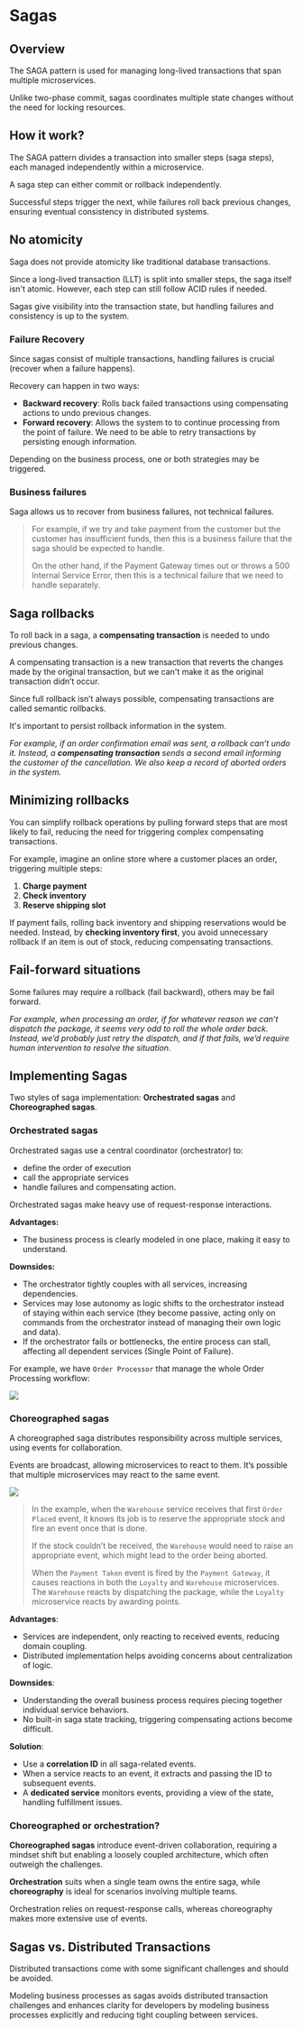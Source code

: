 # Sagas

## Overview

The SAGA pattern is used for managing long-lived transactions that span multiple microservices.

Unlike two-phase commit, sagas coordinates multiple state changes without the need for locking resources.


## How it work?

The SAGA pattern divides a transaction into smaller steps (saga steps), each managed independently within a microservice.

A saga step can either commit or rollback independently.

Successful steps trigger the next, while failures roll back previous changes, ensuring eventual consistency in distributed systems.


## No atomicity

Saga does not provide atomicity like traditional database transactions.

Since a long-lived transaction (LLT) is split into smaller steps, the saga itself isn't atomic. However, each step can still follow ACID rules if needed.

Sagas give visibility into the transaction state, but handling failures and consistency is up to the system.

### Failure Recovery

Since sagas consist of multiple transactions, handling failures is crucial (recover when a failure happens).

Recovery can happen in two ways:  

- **Backward recovery**: Rolls back failed transactions using compensating actions to undo previous changes.  
- **Forward recovery**: Allows the system to to continue processing from the point of failure. We need to be able to retry transactions by persisting enough information.

Depending on the business process, one or both strategies may be triggered.


### Business failures

Saga allows us to recover from business failures, not technical failures. 

> For example, if we try and take payment from the customer but the customer has insufficient funds, then this is a business failure that the saga should be expected to handle. 
> 
> On the other hand, if the Payment Gateway times out or throws a 500 Internal Service Error, then this is a technical failure that we need to handle separately.


## Saga rollbacks
To roll back in a saga, a **compensating transaction** is needed to undo previous changes.

A compensating transaction is a new transaction that reverts the changes made by the original transaction, but we can't make it as the original transaction didn’t occur.

Since full rollback isn’t always possible, compensating transactions are called semantic rollbacks.

It's important to persist rollback information in the system.

*For example, if an order confirmation email was sent, a rollback can’t undo it. Instead, a **compensating transaction** sends a second email informing the customer of the cancellation. We also keep a record of aborted orders in the system.*


## Minimizing rollbacks

You can simplify rollback operations by pulling forward steps that are most likely to fail, reducing the need for triggering complex compensating transactions.

For example, imagine an online store where a customer places an order, triggering multiple steps:  
1. **Charge payment**  
2. **Check inventory**  
3. **Reserve shipping slot**  

If payment fails, rolling back inventory and shipping reservations would be needed. Instead, by **checking inventory first**, you avoid unnecessary rollback if an item is out of stock, reducing compensating transactions.  


## Fail-forward situations

Some failures may require a rollback (fail backward), others may be fail forward.

*For example, when processing an order, if for whatever reason we can’t dispatch the package, it seems very odd to roll the whole order back. Instead, we’d probably just retry the dispatch, and if that fails, we’d require human intervention to resolve the situation.*


## Implementing Sagas

Two styles of saga implementation: **Orchestrated sagas** and **Choreographed sagas**.

### Orchestrated sagas

Orchestrated sagas use a central coordinator (orchestrator) to:
- define the order of execution
- call the appropriate services
- handle failures and compensating action.

Orchestrated sagas make heavy use of request-response interactions.

**Advantages:**  
- The business process is clearly modeled in one place, making it easy to understand.  

**Downsides:**  
- The orchestrator tightly couples with all services, increasing dependencies.  
- Services may lose autonomy as logic shifts to the orchestrator instead of staying within each service (they become passive, acting only on commands from the orchestrator instead of managing their own logic and data).
- If the orchestrator fails or bottlenecks, the entire process can stall, affecting all dependent services (Single Point of Failure).

For example, we have `Order Processor` that manage the whole Order Processing workflow:

![](./sagas/orchestrated-sagas.drawio.svg)


### Choreographed sagas

A choreographed saga distributes responsibility across multiple services, using events for collaboration.

Events are broadcast, allowing microservices to react to them. It’s possible that multiple microservices may react to the same event.

![](./sagas/choreographed-sagas.drawio.svg)

> In the example, when the `Warehouse` service receives that first `Order Placed` event, it knows its job is to reserve the appropriate stock and fire an event once that is done.
>
> If the stock couldn’t be received, the `Warehouse` would need to raise an appropriate event, which might lead to the order being aborted.
> 
> When the `Payment Taken` event is fired by the `Payment Gateway`, it causes reactions in both the `Loyalty` and `Warehouse` microservices. The `Warehouse` reacts by dispatching the package, while the `Loyalty` microservice reacts by awarding points.

**Advantages**:  
- Services are independent, only reacting to received events, reducing domain coupling.  
- Distributed implementation helps avoiding concerns about centralization of logic.

**Downsides**:  
- Understanding the overall business process requires piecing together individual service behaviors.  
- No built-in saga state tracking, triggering compensating actions become difficult.  

**Solution**:  
- Use a **correlation ID** in all saga-related events.  
- When a service reacts to an event, it extracts and passing the ID to subsequent events.  
- A **dedicated service** monitors events, providing a view of the state, handling fulfillment issues.  


### Choreographed or orchestration?

**Choreographed sagas** introduce event-driven collaboration, requiring a mindset shift but enabling a loosely coupled architecture, which often outweigh the challenges.  

**Orchestration** suits when a single team owns the entire saga, while **choreography** is ideal for scenarios involving multiple teams.

Orchestration relies on request-response calls, whereas choreography makes more extensive use of events.


## Sagas vs. Distributed Transactions

Distributed transactions come with some significant challenges and should be avoided.

Modeling business processes as sagas avoids distributed transaction challenges and enhances clarity for developers by modeling business processes explicitly and reducing tight coupling between services.